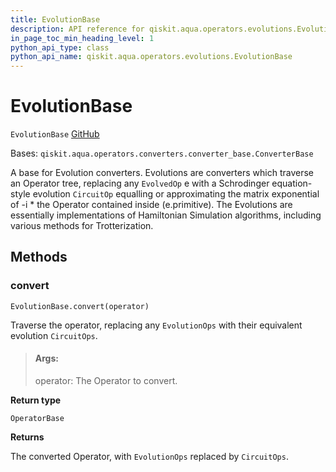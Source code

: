 ```yaml
---
title: EvolutionBase
description: API reference for qiskit.aqua.operators.evolutions.EvolutionBase
in_page_toc_min_heading_level: 1
python_api_type: class
python_api_name: qiskit.aqua.operators.evolutions.EvolutionBase
---
```


# EvolutionBase

<span id="qiskit.aqua.operators.evolutions.EvolutionBase" />

`EvolutionBase` [GitHub](https://github.com/qiskit-community/qiskit-aqua/tree/stable/0.9/qiskit/aqua/operators/evolutions/evolution_base.py "view source code")

Bases: `qiskit.aqua.operators.converters.converter_base.ConverterBase`

A base for Evolution converters. Evolutions are converters which traverse an Operator tree, replacing any `EvolvedOp` e with a Schrodinger equation-style evolution `CircuitOp` equalling or approximating the matrix exponential of -i \* the Operator contained inside (e.primitive). The Evolutions are essentially implementations of Hamiltonian Simulation algorithms, including various methods for Trotterization.

## Methods

### convert

<span id="qiskit.aqua.operators.evolutions.EvolutionBase.convert" />

`EvolutionBase.convert(operator)`

Traverse the operator, replacing any `EvolutionOps` with their equivalent evolution `CircuitOps`.

> #### Args:
>
> operator: The Operator to convert.

**Return type**

`OperatorBase`

**Returns**

The converted Operator, with `EvolutionOps` replaced by `CircuitOps`.

